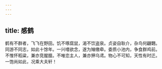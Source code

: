 ```yaml
---
---
---
```

title: 感鹤
---



鹤有不群者，飞飞在野田。饥不啄腐鼠，渴不饮盗泉。贞姿自耿介，杂鸟何翩翾。同游不同志，如此十馀年。一兴嗜欲念，遂为矰缴牵。委质小池内，争食群鸡前。不惟怀稻粱，兼亦竞腥膻。不唯恋主人，兼亦狎乌鸢。物心不可知，天性有时迁。一饱尚如此，况乘大夫轩！